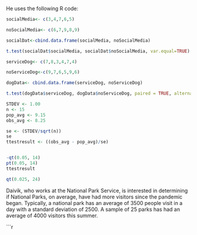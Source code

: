 He uses the following R code: 
```r
socialMedia<- c(3,4,7,6,5)

noSocialMedia<- c(6,7,9,8,9)

socialDat<-cbind.data.frame(socialMedia, noSocialMedia)
```

```r
t.test(socialDat$socialMedia, socialDat$noSocialMedia, var.equal=TRUE)
```

```r
serviceDog<- c(7,8,3,4,7,4)

noServiceDog<-c(9,7,6,5,9,6)

dogData<- cbind.data.frame(serviceDog, noServiceDog)

t.test(dogData$serviceDog, dogData$noServiceDog, paired = TRUE, alternative = "greater")
```


```r
STDEV <- 1.00
n <- 15
pop_avg <- 9.15
obs_avg <- 8.25

se <- (STDEV/sqrt(n))
se
ttestresult <- ((obs_avg - pop_avg)/se)


-qt(0.05, 14)
pt(0.05, 14)
ttestresult

```

```r
qt(0.025, 24)

```

Daivik, who works at the National Park Service, is interested in determining if National Parks, on average, have had more visitors since the pandemic began. Typically, a national park has an average of 3500 people visit in a day with a standard deviation of 2500. A sample of 25 parks has had an average of 4000 visitors this summer.  

```r
